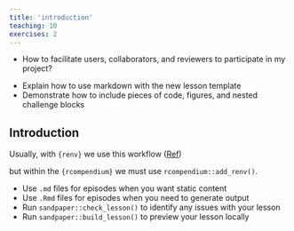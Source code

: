 ```yaml
---
title: 'introduction'
teaching: 10
exercises: 2
---
```


:::::::::::::::::::::::::::::::::::::: questions 

- How to facilitate users, collaborators, and reviewers to participate in my project?

::::::::::::::::::::::::::::::::::::::::::::::::

::::::::::::::::::::::::::::::::::::: objectives

- Explain how to use markdown with the new lesson template
- Demonstrate how to include pieces of code, figures, and nested challenge blocks

::::::::::::::::::::::::::::::::::::::::::::::::

## Introduction

Usually, with `{renv}` we use this workflow ([Ref](https://rstudio.github.io/renv/))

<!-- paste figure -->

but within the `{rcompendium}` we must use `rcompendium::add_renv()`.

::::::::::::::::::::::::::::::::::::: keypoints 

- Use `.md` files for episodes when you want static content
- Use `.Rmd` files for episodes when you need to generate output
- Run `sandpaper::check_lesson()` to identify any issues with your lesson
- Run `sandpaper::build_lesson()` to preview your lesson locally

::::::::::::::::::::::::::::::::::::::::::::::::

